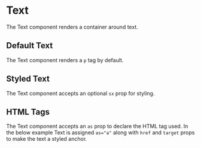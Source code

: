
<Meta of={Stories} />

# Text

The Text component renders a container around text.

## Default Text

The Text component renders a `p` tag by default.

<Canvas of={Stories.Default} />

## Styled Text

The Text component accepts an optional `sx` prop for styling.

<Canvas of={Stories.StyledText} />

## HTML Tags

The Text component accepts an `as` prop to declare the HTML tag used. In the below example Text is assigned `as="a"` along with `href` and `target` props to make the text a styled anchor.

<Canvas of={Stories.AnchorText} />